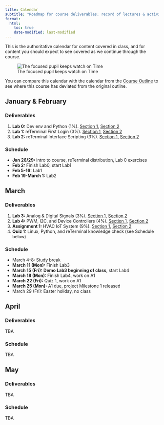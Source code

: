 ```yaml
---
title: Calendar
subtitle: "Roadmap for course deliverables; record of lectures & activites we have covered along the way."
format:
  html:
    toc: true
    date-modified: last-modified
---
```


This is the authoritative calendar for content covered in class, and for content you should expect to see covered as we continue through the course.

![The focused pupil keeps watch on Time](assets/ticktock.jpg)

You can compare this calendar with the calendar from the [Course Outline][course-outline] to see where this course has deviated from the original outline.

[moodle-sec1]: https://moodle.johnabbott.qc.ca/course/view.php?id=807
[moodle-sec2]: https://moodle.johnabbott.qc.ca/course/view.php?id=808

[syllabus]: /about/syllabus
[course-outline]: /about/course-outline

[lab0-sec1]: https://moodle.johnabbott.qc.ca/mod/assign/view.php?id=33678
[lab1-sec1]: https://moodle.johnabbott.qc.ca/mod/assign/view.php?id=33679
[lab2-sec1]: https://moodle.johnabbott.qc.ca/mod/assign/view.php?id=32606
[lab3-sec1]: https://moodle.johnabbott.qc.ca/mod/assign/view.php?id=32608
[lab4-sec1]: https://moodle.johnabbott.qc.ca/mod/assign/view.php?id=32609
[lab5-sec1]: https://moodle.johnabbott.qc.ca/mod/assign/view.php?id=32610
[lab6-sec1]: https://moodle.johnabbott.qc.ca/mod/assign/view.php?id=32611
[lab7-sec1]: https://moodle.johnabbott.qc.ca/mod/assign/view.php?id=32612
[lab8-sec1]: https://moodle.johnabbott.qc.ca/mod/assign/view.php?id=32613
[a1-sec1]: https://moodle.johnabbott.qc.ca/mod/assign/view.php?id=32614
[a2-sec1]: https://moodle.johnabbott.qc.ca/mod/assign/view.php?id=32615
[m1-sec1]: http://example.org
[m2-sec1]: http://example.org
[m3-sec1]: http://example.org
[m4-sec1]: http://example.org



[lab0-sec2]: https://moodle.johnabbott.qc.ca/mod/assign/view.php?id=33682
[lab1-sec2]: https://moodle.johnabbott.qc.ca/mod/assign/view.php?id=33681
[lab2-sec2]: https://moodle.johnabbott.qc.ca/mod/assign/view.php?id=32628
[lab3-sec2]: https://moodle.johnabbott.qc.ca/mod/assign/view.php?id=32630
[lab4-sec2]: https://moodle.johnabbott.qc.ca/mod/assign/view.php?id=32631
[lab5-sec2]: https://moodle.johnabbott.qc.ca/mod/assign/view.php?id=32632
[lab6-sec2]: https://moodle.johnabbott.qc.ca/mod/assign/view.php?id=32633
[lab7-sec2]: https://moodle.johnabbott.qc.ca/mod/assign/view.php?id=32634
[lab8-sec2]: https://moodle.johnabbott.qc.ca/mod/assign/view.php?id=32635
[a1-sec2]: https://moodle.johnabbott.qc.ca/mod/assign/view.php?id=32636
[a2-sec2]: https://moodle.johnabbott.qc.ca/mod/assign/view.php?id=32637
[m1-sec2]: http://example.org
[m2-sec2]: http://example.org
[m3-sec2]: http://example.org
[m4-sec2]: http://example.org


## January & February

### Deliverables

1. **Lab 0:** Dev env and Python (1%). [Section 1][lab0-sec1], [Section 2][lab0-sec2]
2. **Lab 1:** reTerminal First Login (3%). [Section 1][lab1-sec1], [Section 2][lab1-sec2]
3. **Lab 2:** reTerminal Interface Scripting (3%). [Section 1][lab2-sec1], [Section 2][lab2-sec2]

### Schedule

- **Jan 26/29:** Intro to course, reTerminal distribution, Lab 0 exercises
- **Feb 2:** Finish Lab0, start Lab1
- **Feb 5-16:** Lab1
- **Feb 19-March 1:** Lab2

## March

### Deliverables

1. **Lab 3:** Analog & Digital Signals (3%). [Section 1][lab3-sec1], [Section 2][lab3-sec2]
2. **Lab 4:** PWM, I2C, and Device Controllers (4%). [Section 1][lab4-sec1], [Section 2][lab4-sec2]
3. **Assignment 1:** HVAC IoT System (9%). [Section 1][a1-sec1], [Section 2][a1-sec2]
4. **Quiz 1:** Linux, Python, and reTerminal knowledge check (see Schedule below)

### Schedule

- March 4-8: Study break
- **March 11 (Mon):** Finish Lab3
- **March 15 (Fri):** **Demo Lab3 beginning of class**, start Lab4
- **March 18 (Mon):** Finish Lab4, work on A1
- **March 22 (Fri):** Quiz 1, work on A1
- **March 25 (Mon):** A1 due, project Milestone 1 released
- March 29 (Fri): Easter holiday, no class

## April

### Deliverables

TBA

### Schedule

TBA

## May

### Deliverables

TBA

### Schedule

TBA

